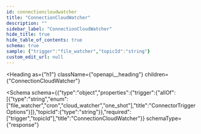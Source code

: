 ```yaml
---
id: connectioncloudwatcher
title: "ConnectionCloudWatcher"
description: ""
sidebar_label: "ConnectionCloudWatcher"
hide_title: true
hide_table_of_contents: true
schema: true
sample: {"trigger":"file_watcher","topicId":"string"}
custom_edit_url: null
---
```



<Heading
  as={"h1"}
  className={"openapi__heading"}
  children={"ConnectionCloudWatcher"}
>
</Heading>





<Schema
  schema={{"type":"object","properties":{"trigger":{"allOf":[{"type":"string","enum":["file_watcher","cron","cloud_watcher","one_shot"],"title":"ConnectorTriggerOptions"}]},"topicId":{"type":"string"}},"required":["trigger","topicId"],"title":"ConnectionCloudWatcher"}}
  schemaType={"response"}
>
  
</Schema>
            